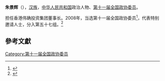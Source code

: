'''朱景辉'''（{{bd|1961年||}}），[[汉族|汉族]]，[[中华人民共和国|中华人民共和国]]政治人物、[[第十一届全国政协委员|第十一届全国政协委员]]。

担任香港伟确投资集团董事长。2008年，当选第十一届全国政协委员<ref>{{cite news|title=第十一届全国政协委员名单|url=http://www.indaa.com.cn/zt/2009qglh/zxzs/200903/t20090303_127573.html|accessdate=2013-04-09|newspaper=新华社北京1月25日电 中国人民政治协商会议第十一届全国委员会委员名单(共2237人，2008年1月25日政协第十届全国委员会常务委员会第二十次会议通过)|date=2008年1月25日|deadurl=yes|archiveurl=https://web.archive.org/web/20130928014403/http://www.indaa.com.cn/zt/2009qglh/zxzs/200903/t20090303_127573.html|archivedate=2013年9月28日|df=}}</ref>，代表特别邀请人士，分入第五十七组。<ref>{{cite news|title=全国政协信息-朱景辉|url=http://www.cppcc.gov.cn/CMS/wylibary/showJcwyxtInfoWylibary.action?tabJcwyxt.guid=11W0020460&wytype=wjwy|accessdate=2013-04-11|newspaper=全国政协委员会|archive-date=2019-06-11|archive-url=https://web.archive.org/web/20190611195955/http://www.cppcc.gov.cn/CMS/wylibary/showJcwyxtInfoWylibary.action?tabJcwyxt.guid=11W0020460&wytype=wjwy|dead-url=no}}</ref>

==參考文獻==
{{reflist}}
{{中国政治人物小作品}}

[[Category:第十一届全国政协委员|Category:第十一届全国政协委员]]